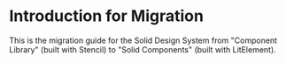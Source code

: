 
<Meta title="SDS Docs/Migration/Intro" />

# Introduction for Migration

This is the migration guide for the Solid Design System from "Component Library" (built with Stencil) to "Solid Components" (built with LitElement).
